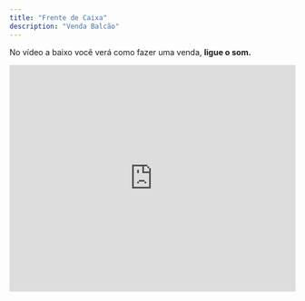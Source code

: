 ```yaml
---
title: "Frente de Caixa"
description: "Venda Balcão"
---
```


No vídeo a baixo você verá como fazer uma venda, **ligue o som.**

<iframe width="100%" height="400" src="https://www.youtube.com/embed/pFBxyH6uxn8" title="Como Fazer uma venda  | Produtos Agulhão Web" frameborder="0" allow="accelerometer; autoplay; clipboard-write; encrypted-media; gyroscope; picture-in-picture; web-share" referrerpolicy="strict-origin-when-cross-origin" allowfullscreen />

## Desconto e frete na capa.

Veja como aplicar um desconto na capa.

<iframe width="100%" height="400" src="https://www.youtube.com/embed/U0Y4Wfn-kWY" title="Como aplicar um desconto na capa | Produtos Agulhão Web" frameborder="0" allow="accelerometer; autoplay; clipboard-write; encrypted-media; gyroscope; picture-in-picture; web-share" referrerpolicy="strict-origin-when-cross-origin" allowfullscreen />

## Ações do Pedido

### Alteração de capa.

Para utilizar esta solução consulte o Suporte.

<iframe width="100%" height="400" src="https://www.youtube.com/embed/xirDfxbo4yQ" title="Como alterar a capa do pedio  | Produtos Agulhão Web" frameborder="0" allow="accelerometer; autoplay; clipboard-write; encrypted-media; gyroscope; picture-in-picture; web-share" referrerpolicy="strict-origin-when-cross-origin" allowfullscreen />

### Reabrir a venda e estornar o financeiro.

Para utilizar esta ação pergunte ao suporte.

Esta ação tem como objetivo corrigir as formas de pagamento e atualizar o financeiro do dia do fechamento do pedido.

<iframe width="100%" height="400" src="https://www.youtube.com/embed/fr1ziILRcDg" title="Como reabrir a venda e estornar o financeiro  | Produtos Agulhão Web" frameborder="0" allow="accelerometer; autoplay; clipboard-write; encrypted-media; gyroscope; picture-in-picture; web-share" referrerpolicy="strict-origin-when-cross-origin" allowfullscreen />

### Créditos

Esta função é destinada para clientes que estão fazendo uma troca ou devolução e querem deixar o pagamento em **Haver.** Confira o vídeo e saiba como fazer.

<iframe width="100%" height="400" src="https://www.youtube.com/embed/Vj9cnUiw2PA" title="Como lançar crédito e débito pelo frente de caixa?  | Produtos Agulhão Web" frameborder="0" allow="accelerometer; autoplay; clipboard-write; encrypted-media; gyroscope; picture-in-picture; web-share" referrerpolicy="strict-origin-when-cross-origin" allowfullscreen />

## **Tipos De Pagamento**

Agora veremos como voce pode fazer uma venda com diversas formas de pagamento:

**Pagamento via dinheiro:**

Para realizar a venda com pagamento em **Dinheiro**, é muito simples. Na tela de finalização de compra, selecione a opção Dinheiro clicando no botão de **dinheiro**. Em seguida, clique no botão Finalizar (verde).

![Dinheiro Jpeg Jp](/images/dinheiro.jpeg.jpg)

**Pagamento via Cartão:**

Para realizar a venda com pagamento via **cartão**, é muito simples. Na tela de finalização de compra, selecione a opção _Cartão_ clicando no botão **Cartão**, como mostrado na imagem a seguir.

Em seguida, você será redirecionado para uma tela onde deverá informar os detalhes da compra: se será parcelada, se será no débito, o local de cobrança, entre outros. Com tudo preenchido, clique em _Confirmar_ e, logo após, no botão **_Finalizar_.**

Prontinho\! A venda no cartão foi concluída de forma fácil e rápida.

![Cartao Jpeg Jp](/images/cartao.jpeg.jpg)

![Cartao2 Jpeg Jp](/images/cartao2.jpeg.jpg)

**Pagamento via Pix:**

Para realizar a venda com pagamento via **Pix**, é muito simples. Na tela de finalização de compra, selecione a opção _Pix_ clicando no botão **Pix**, como mostrado na imagem a seguir.

Logo após clicar, ao lado do botão aparecerá uma lista com as opções de como será feito o pagamento via Pix (ex: chave aleatória, QR Code, entre outros). Selecione a forma desejada e, em seguida, clique no botão _Finalizar_.

Pronto\! A venda via Pix será concluída com agilidade e segurança.

![Pix Jpeg Jp](/images/pix.jpeg.jpg)

**Pagamento a Prazo:**

Para realizar a venda com pagamento **a Prazo**, é muito simples. Na tela de finalização de compra, selecione a opção _Pix_ clicando no botão **a Prazo**, como mostrado na imagem a seguir.

Depois, nas opções superiores da tela, selecione a forma de pagamento **A Prazo**. Caso queira modificar alguma informação, clique no botão verde **Venda a Prazo**, faça as alterações desejadas e clique em **Confirmar**.

Em seguida, clique no botão **Finalizar**. Pronto\! De forma simples, sua venda a prazo estará concluída.

![Aprazo Jpeg Jp](/images/aprazo.jpeg.jpg)

![Aprazo2 Jpeg Jp](/images/aprazo2.jpeg.jpg)